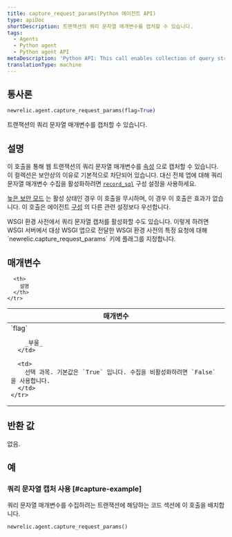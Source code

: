 ```yaml
---
title: capture_request_params(Python 에이전트 API)
type: apiDoc
shortDescription: 트랜잭션의 쿼리 문자열 매개변수를 캡처할 수 있습니다.
tags:
  - Agents
  - Python agent
  - Python agent API
metaDescription: 'Python API: This call enables collection of query string parameters.'
translationType: machine
---
```


## 통사론

```py
newrelic.agent.capture_request_params(flag=True)
```

트랜잭션의 쿼리 문자열 매개변수를 캡처할 수 있습니다.

## 설명

이 호출을 통해 웹 트랜잭션의 쿼리 문자열 매개변수를 [속성](/docs/accounts-partnerships/education/getting-started-new-relic/glossary#attribute) 으로 캡처할 수 있습니다. 이 컬렉션은 보안상의 이유로 기본적으로 차단되어 있습니다. 대신 전체 앱에 대해 쿼리 문자열 매개변수 수집을 활성화하려면 [`record_sql`](/docs/agents/python-agent/installation-configuration/python-agent-configuration#txn-tracer-sql) 구성 설정을 사용하세요.

[높은 보안 모드](/docs/accounts-partnerships/accounts/security/high-security) 는 활성 상태인 경우 이 호출을 무시하며, 이 경우 이 호출은 효과가 없습니다. 이 호출은 에이전트 [구성](/docs/agents/python-agent/installation-configuration/python-agent-configuration) 의 다른 관련 설정보다 우선합니다.

<Callout variant="tip">
  WSGI 환경 사전에서 쿼리 문자열 캡처를 활성화할 수도 있습니다. 이렇게 하려면 WSGI 서버에서 대상 WSGI 앱으로 전달한 WSGI 환경 사전의 특정 요청에 대해 `newrelic.capture_request_params` 키에 플래그를 지정합니다.
</Callout>

## 매개변수

<table>
  <thead>
    <tr>
      <th width="25%">
        매개변수
      </th>

      <th>
        설명
      </th>
    </tr>
  </thead>

  <tbody>
    <tr>
      <td>
        `flag`

        _부울_
      </td>

      <td>
        선택 과목. 기본값은 `True` 입니다. 수집을 비활성화하려면 `False` 을 사용합니다.
      </td>
    </tr>
  </tbody>
</table>

## 반환 값

없음.

## 예

### 쿼리 문자열 캡처 사용 [#capture-example]

쿼리 문자열 매개변수를 수집하려는 트랜잭션에 해당하는 코드 섹션에 이 호출을 배치합니다.

```py
newrelic.agent.capture_request_params()
```